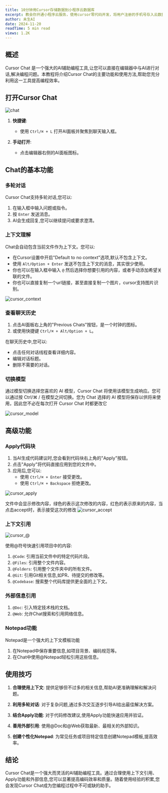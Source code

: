 ```yaml
---
title: 10分钟用Cursor存储数据到小程序云数据库
excerpt: 教会你开通小程序云服务，使用cursor零代码开发，将用户注册的手机号存入云数据库中
author: 未生AI
date: 2024-11-20
readTime: 5 min read
views: 1.2K
---
```


## 概述

Cursor Chat 是一个强大的AI辅助编程工具,让您可以直接在编辑器中与AI进行对话,解决编程问题。本教程将介绍Cursor Chat的主要功能和使用方法,帮助您充分利用这一工具提高编程效率。

## 打开Cursor Chat

![chat](/chat.png)

1. **快捷键**: 
   - 使用 `Ctrl/⌘ + L` 打开AI面板并聚焦到聊天输入框。

2. **手动打开**:
   - 点击编辑器右侧的AI面板图标。

## Chat的基本功能

### 多轮对话

Cursor Chat支持多轮对话,您可以:

1. 在输入框中输入问题或指令。
2. 按 `Enter` 发送消息。
3. AI会生成回复,您可以继续提问或要求澄清。

### 上下文理解

Chat会自动包含当前文件作为上下文。您可以:

- 在Cursor设置中开启"Default to no context"选项,默认不包含上下文。
- 使用 `Alt/Option + Enter` 发送不包含上下文的消息，其实很少使用。
- 你也可以在输入框中输入 `@` 然后选择你想要引用的内容，或者手动添加希望关联的文件。
- 你也可以直接复制一个url链接，甚至直接复制一个图片，cursor支持图片识别。

![cursor_context](/context.png)


### 查看聊天历史

1. 点击AI面板右上角的"Previous Chats"按钮，是一个时钟的图标。
2. 或使用快捷键 `Ctrl/⌘ + Alt/Option + L`。

在聊天历史中,您可以:
- 点击任何对话线程查看详细内容。
- 编辑对话标题。
- 删除不需要的对话。

### 切换模型

通过模型切换选择您喜欢的 AI 模型，Cursor Chat 将使用该模型生成响应。您可以通过按 Ctrl/⌘ / 在模型之间切换。您为 Chat 选择的 AI 模型将保存以供将来使用，因此您不必在每次打开 Cursor Chat 时都更改它

![cursor_model](/cursor_model.png)

## 高级功能

### Apply代码块

1. 当AI生成代码建议时,您会看到代码块右上角的"Apply"按钮。
2. 点击"Apply"将代码直接应用到您的文件中。
3. 应用后,您可以:
   - 使用 `Ctrl/⌘ + Enter` 接受更改。
   - 使用 `Ctrl/⌘ + Backspace` 拒绝更改。

![cursor_apply](/cursor_apply.png)

文件中会显示修改内容，绿色的表示这次修改的内容，红色的表示原来的内容，当点击accept时，表示接受这次的修改
![cursor_accept](/cursor_accept.png)

### 上下文引用

![cursor_@](/cursor_@.png)

使用@符号快速引用项目中的内容:

1. `@Code`: 引用当前文件中的特定代码片段。
2. `@Files`: 引用整个文件内容。
3. `@Folders`: 引用整个文件夹中的所有文件。
4. `@Git`: 引用Git相关信息,如PR、待提交的修改等。
5. `@Codebase`: 搜索整个代码库提供更全面的上下文。

### 外部信息引用

1. `@Doc`: 引入特定技术栈的文档。
2. `@Web`: 允许Chat搜索和引用网络信息。

### Notepad功能

Notepad是一个强大的上下文模板功能

1. 在Notepad中保存重要信息,如项目背景、编码规范等。
2. 在Chat中使用@Notepad轻松引用这些信息。

## 使用技巧

1. **合理使用上下文**: 提供足够但不过多的相关信息,帮助AI更准确理解和解决问题。

2. **利用多轮对话**: 对于复杂问题,通过多次交互逐步引导AI给出最佳解决方案。

3. **结合Apply功能**: 对于代码修改建议,使用Apply功能快速应用并验证。

4. **善用外部引用**: 使用@Doc和@Web获取最新、最相关的外部知识。

5. **创建个性化Notepad**: 为常见任务或项目特定信息创建Notepad模板,提高效率。

## 结论

Cursor Chat是一个强大而灵活的AI辅助编程工具。通过合理使用上下文引用、Apply功能和外部信息,您可以显著提高编码效率和质量。随着使用经验的积累,您会发现Cursor Chat成为您编程过程中不可或缺的助手。
